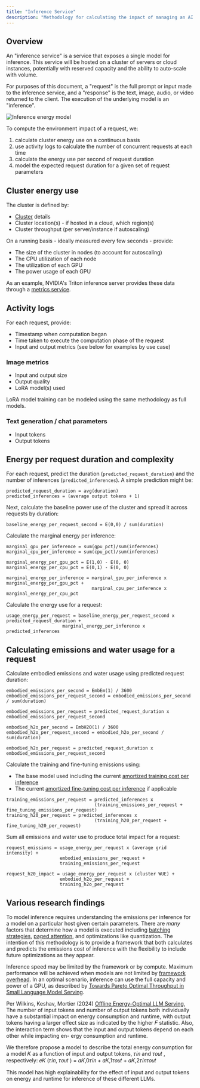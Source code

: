 ```yaml
---
title: "Inference Service"
description: "Methodology for calculating the impact of managing an AI inference service"
---
```


## Overview

An "inference service" is a service that exposes a single model for inference. This service will be hosted on a cluster of servers or cloud instances, potentially with reserved capacity and the ability to auto-scale with volume.

For purposes of this document, a "request" is the full prompt or input made to the inference service, and a "response" is the text, image, audio, or video returned to the client. The execution of the underlying model is an "inference".

![Inference energy model](images/inference_model.png)

To compute the environment impact of a request, we:
1. calculate cluster energy use on a continuous basis
2. use activity logs to calculate the number of concurrent requests at each time
3. calculate the energy use per second of request duration
4. model the expected request duration for a given set of request parameters

## Cluster energy use

The cluster is defined by:
- [Cluster](/cluster) details
- Cluster location(s) - if hosted in a cloud, which region(s)
- Cluster throughput (per server/instance if autoscaling)

On a running basis - ideally measured every few seconds - provide:
- The size of the cluster in nodes (to account for autoscaling)
- The CPU utilization of each node
- The utilization of each GPU
- The power usage of each GPU

As an example, NVIDIA's Triton inference server provides these data through a [metrics service](https://docs.nvidia.com/deeplearning/triton-inference-server/user-guide/docs/user_guide/metrics.html).

## Activity logs

For each request, provide:

- Timestamp when computation began
- Time taken to execute the computation phase of the request
- Input and output metrics (see below for examples by use case)

### Image metrics
- Input and output size
- Output quality
- LoRA model(s) used

LoRA model training can be modeled using the same methodology as full models.

### Text generation / chat parameters
- Input tokens
- Output tokens

## Energy per request duration and complexity

For each request, predict the duration (`predicted_request_duration`) and the number of inferences (`predicted_inferences`). A simple prediction might be:
```
predicted_request_duration = avg(duration)
predicted_inferences = (average output tokens + 1)
```

Next, calculate the baseline power use of the cluster and spread it across requests by duration:

```
baseline_energy_per_request_second = E(0,0) / sum(duration)
```

Calculate the marginal energy per inference:
```
marginal_gpu_per_inference = sum(gpu_pct)/sum(inferences)
marginal_cpu_per_inference = sum(cpu_pct)/sum(inferences)

marginal_energy_per_gpu_pct = E(1,0) - E(0, 0)
marginal_energy_per_cpu_pct = E(0,1) - E(0, 0)

marginal_energy_per_inference = marginal_gpu_per_inference x marginal_energy_per_gpu_pct +
                                marginal_cpu_per_inference x marginal_energy_per_cpu_pct
```

Calculate the energy use for a request:
```
usage_energy_per_request = baseline_energy_per_request_second x predicted_request_duration +
                     marginal_energy_per_inference x predicted_inferences
```

## Calculating emissions and water usage for a request

Calculate embodied emissions and water usage using predicted request duration:
```
embodied_emissions_per_second = EmbEm(1) / 3600
embodied_emissions_per_request_second = embodied_emissions_per_second / sum(duration)

embodied_emissions_per_request = predicted_request_duration x embodied_emissions_per_request_second

embodied_h2o_per_second = EmbH2O(1) / 3600
embodied_h2o_per_request_second = embodied_h2o_per_second / sum(duration)

embodied_h2o_per_request = predicted_request_duration x embodied_emissions_per_request_second
```

Calculate the training and fine-tuning emissions using:
- The base model used including the current [amortized training cost per inference](/training#amortization-of-impact-across-use-life)
- The current [amortized fine-tuning cost per inference](/fine_tuning#amortization-of-fine-tuning-impact-across-use-life) if applicable
```
training_emissions_per_request = predicted_inferences x
                                 (training_emissions_per_request + fine_tuning_emissions_per_request)
training_h20_per_request = predicted_inferences x
                                 (training_h20_per_request + fine_tuning_h20_per_request)
```

Sum all emissions and water use to produce total impact for a request:

```
request_emissions = usage_energy_per_request x (average grid intensity) +
                    embodied_emissions_per_request +
                    training_emissions_per_request

request_h20_impact = usage_energy_per_request x (cluster WUE) +
                    embodied_h2o_per_request +
                    training_h2o_per_request
```

## Various research findings

To model inference requires understanding the emissions per inference for a model on a particular host given certain parameters. There are *many* factors that determine how a model is executed including [batching strategies](https://www.anyscale.com/blog/continuous-batching-llm-inference#continuous-batching), [paged attention](https://blog.vllm.ai/2023/06/20/vllm.html), and optimizations like quantization. The intention of this methodology is to provide a framework that both calculates and predicts the emissions cost of inference with the flexibility to include future optimizations as they appear.

Inference speed may be limited by the framework or by compute. Maximum performance will be achieved when models are not limited by [framework overhead](https://arxiv.org/pdf/2302.06117).  In an optimal scenario, inference can use the full capacity and power of a GPU, as described by [Towards Pareto Optimal Throughput in Small Language Model Serving](https://arxiv.org/pdf/2404.03353). 

Per Wilkins, Keshav, Mortier (2024) [Offline Energy-Optimal LLM Serving](https://arxiv.org/pdf/2407.04014), The number of input tokens and number of output tokens both individually have a substantial impact on energy consumption and runtime, with output tokens having a larger effect size as indicated by the higher 𝐹 statistic. Also, the interaction term shows that the input and output tokens depend on each other while impacting en- ergy consumption and runtime.

We therefore propose a model to describe the total energy consumption for a model 𝐾 as a function of input and output tokens, 𝜏𝑖𝑛 and 𝜏𝑜𝑢𝑡 , respectively:
𝑒𝐾 (𝜏𝑖𝑛, 𝜏𝑜𝑢𝑡 ) = 𝛼𝐾,0𝜏𝑖𝑛 + 𝛼𝐾,1𝜏𝑜𝑢𝑡 + 𝛼𝐾,2𝜏𝑖𝑛𝜏𝑜𝑢𝑡

This model has high explainability for the effect of input and output tokens on energy and runtime for inference of these different LLMs.
